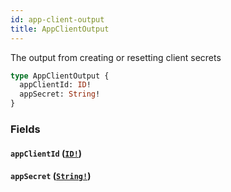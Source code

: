```yaml
---
id: app-client-output
title: AppClientOutput
---
```


The output from creating or resetting client secrets

```graphql
type AppClientOutput {
  appClientId: ID!
  appSecret: String!
}
```

### Fields

#### `appClientId` ([`ID!`](/developers/shared-apis/adminidentity-api/graphql/reference/scalars/id))

#### `appSecret` ([`String!`](/developers/shared-apis/adminidentity-api/graphql/reference/scalars/string))
